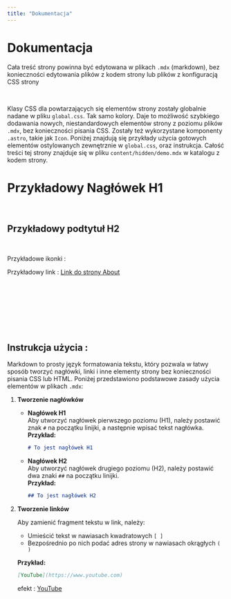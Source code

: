 ```yaml
---
title: "Dokumentacja"
---
```


# Dokumentacja

Cała treść strony powinna być edytowana w plikach `.mdx` (markdown), bez konieczności edytowania plików z kodem strony lub plików z konfiguracją CSS strony

&nbsp;

Klasy CSS dla powtarzających się elementów strony zostały globalnie nadane w pliku `global.css`. Tak samo kolory. Daje to możliwość szybkiego dodawania nowych, niestandardowych elementów strony z poziomu plików `.mdx`, bez konieczności pisania CSS. Zostały też wykorzystane komponenty `.astro`, takie jak `Icon`. Poniżej znajdują się przykłady użycia gotowych elementów ostylowanych zewnętrznie w `global.css`, oraz instrukcja. Całość treści tej strony znajduje się w pliku `content/hidden/demo.mdx` w katalogu z kodem strony.

# Przykładowy Nagłówek H1

&nbsp;

## Przykładowy podtytuł H2

&nbsp;

Przykładowe ikonki :

<div class="flex gap-4 my-8">
    <Icon name="mdi:github" bordered={true} />
    <Icon name="mdi:linkedin" bordered={true} />
    <Icon name="mdi:twitter" bordered={true} />
</div>

Przykładowy link : [Link do strony About](/r3bq9m1z8t2w4ny)

&nbsp;

&nbsp;

&nbsp;

&nbsp;


## Instrukcja użycia :

Markdown to prosty język formatowania tekstu, który pozwala w łatwy sposób tworzyć nagłówki, linki i inne elementy strony bez konieczności pisania CSS lub HTML. Poniżej przedstawiono podstawowe zasady użycia elementów w plikach `.mdx`:

1. **Tworzenie nagłówków**

   - **Nagłówek H1**  
     Aby utworzyć nagłówek pierwszego poziomu (H1), należy postawić znak `#` na początku linijki, a następnie wpisać tekst nagłówka.  
     **Przykład:**  
     ```markdown
     # To jest nagłówek H1
     ```

   - **Nagłówek H2**  
     Aby utworzyć nagłówek drugiego poziomu (H2), należy postawić dwa znaki `##` na początku linijki.  
     **Przykład:**  
     ```markdown
     ## To jest nagłówek H2
     ```

2. **Tworzenie linków**

   Aby zamienić fragment tekstu w link, należy:
   - Umieścić tekst w nawiasach kwadratowych `[ ]`
   - Bezpośrednio po nich podać adres strony w nawiasach okrągłych `( )`  

   **Przykład:**  
   ```markdown
   [YouTube](https://www.youtube.com)
   ```
   efekt : [YouTube](https://www.youtube.com)
   
